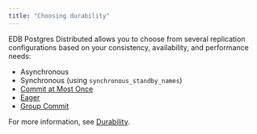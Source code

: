 ```yaml
---
title: "Choosing durability"
---
```


EDB Postgres Distributed allows you to choose from several replication configurations based on your consistency, availability, and performance needs:

* Asynchronous
* Synchronous (using `synchronous_standby_names`)
* [Commit at Most Once](/pgd/latest/overview/bdr/camo)
* [Eager](/pgd/latest/overview/bdr/eager)
* [Group Commit](/pgd/latest/overview/bdr/group-commit)


For more information, see [Durability](/pgd/latest/overview/bdr/durability).
